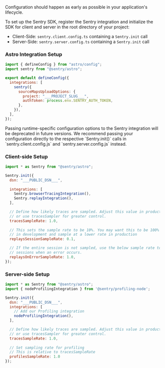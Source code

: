 Configuration should happen as early as possible in your application's lifecycle.

To set up the Sentry SDK, register the Sentry integration and initialize the SDK for client and server in the root directory of your project:

- Client-Side: `sentry.client.config.ts` containing a `Sentry.init` call
- Server-Side: `sentry.server.config.ts` containing a `Sentry.init` call

### Astro Integration Setup


```javascript {filename:astro.config.mjs}
import { defineConfig } from "astro/config";
import sentry from "@sentry/astro";

export default defineConfig({
  integrations: [
    sentry({
      sourceMapsUploadOptions: {
        project: "___PROJECT_SLUG___",
        authToken: process.env.SENTRY_AUTH_TOKEN,
      },
    }),
  ],
});
```

<Alert level="warning">
  Passing runtime-specific configuration options to the Sentry integration will be deprecated in future versions.
  We recommend passing your configuration directly to the respective `Sentry.init()` calls in `sentry.client.config.js` and `sentry.server.config.js` instead.
</Alert>

### Client-side Setup

```javascript {filename:sentry.client.config.js} {"onboardingOptions": {"performance": "7,11-13", "session-replay": "8,14-21"}}
import * as Sentry from "@sentry/astro";

Sentry.init({
  dsn: "___PUBLIC_DSN___",
  
  integrations: [
    Sentry.browserTracingIntegration(),
    Sentry.replayIntegration(),
  ],

  // Define how likely traces are sampled. Adjust this value in production,
  // or use tracesSampler for greater control.
  tracesSampleRate: 1.0,
  
  // This sets the sample rate to be 10%. You may want this to be 100% while
  // in development and sample at a lower rate in production
  replaysSessionSampleRate: 0.1,

  // If the entire session is not sampled, use the below sample rate to sample
  // sessions when an error occurs.
  replaysOnErrorSampleRate: 1.0,
});
```

### Server-side Setup

```javascript {filename:sentry.server.config.js} {"onboardingOptions": {"performance": "10-13", "profiling": "2,6-9,14-17"}}
import * as Sentry from "@sentry/astro";
import { nodeProfilingIntegration } from '@sentry/profiling-node';

Sentry.init({
  dsn: "___PUBLIC_DSN___",
  integrations: [
    // Add our Profiling integration
    nodeProfilingIntegration(),
  ],

  // Define how likely traces are sampled. Adjust this value in production,
  // or use tracesSampler for greater control.
  tracesSampleRate: 1.0,
  
  // Set sampling rate for profiling
  // This is relative to tracesSampleRate
  profilesSampleRate: 1.0
});
```
